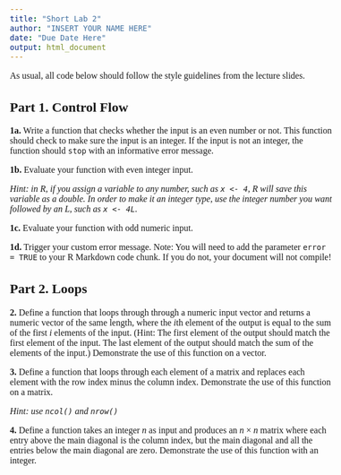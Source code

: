 ```yaml
---
title: "Short Lab 2"
author: "INSERT YOUR NAME HERE"
date: "Due Date Here"
output: html_document
---
```


<!--- Begin styling code. --->
<style type="text/css">
/* Whole document: */
body{
  font-family: "Palatino Linotype", "Book Antiqua", Palatino, serif;
  font-size: 12pt;
}
h1.title {
  font-size: 38px;
  text-align: center;
}
h4.author {
  font-size: 18px;
  text-align: center;
}
h4.date {
  font-size: 18px;
  text-align: center;
}
</style>
<!--- End styling code. --->


As usual, all code below should follow the style guidelines from the lecture slides.

## Part 1. Control Flow

**1a.** Write a function that checks whether the input is an even number or not. This function should check to make sure the input is an integer. If the input is not an integer, the function should `stop` with an informative error message.

**1b.** Evaluate your function with even integer input.

*Hint: in R, if you assign a variable to any number, such as `x <- 4`, R will save this variable as a double. In order to make it an integer type, use the integer number you want followed by an L, such as `x <- 4L`.* 

**1c.** Evaluate your function with odd numeric input.

**1d.** Trigger your custom error message. Note: You will need to add the parameter 
`error = TRUE` to your R Markdown code chunk. If you do not, your document will not compile!

## Part 2. Loops

**2.** Define a function that loops through through a numeric input vector and returns a numeric vector of the same length, where the $i$th element of the output is equal to the sum of the first $i$ elements of the input. (Hint: The first element of the output should match the first element of the input. The last element of the output should match the sum of the elements of the input.) Demonstrate the use of this function on a vector. 

**3.** Define a function that loops through each element of a matrix and replaces each element with the row index minus the column index. Demonstrate the use of this function on a matrix.

*Hint: use `ncol()` and `nrow()`*

**4.** Define a function takes an integer $n$ as input and produces an $n\times n$ matrix where each entry above the main diagonal is the column index, but the main diagonal and all the entries below the main diagonal are zero. Demonstrate the use of this function with an integer. 

